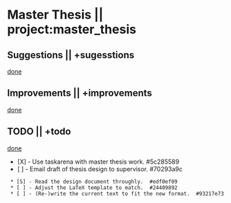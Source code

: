 = Master Thesis || project:master_thesis =

== Suggestions || +sugesstions ==
[[suggestions-done|done]]

== Improvements || +improvements ==
[[improvements-done|done]]

== TODO || +todo ==
[[todo-done|done]]
* [X] - Use taskarena with master thesis work.  #5c285589
* [ ] - Email draft of thesis design to supervisor.  #70293a9c
  * [S] - Read the design document throughly.  #edf0ef09
  * [ ] - Adjust the LaTeX template to match.  #24409892
  * [ ] - (Re-)write the current text to fit the new format.  #93217e73

